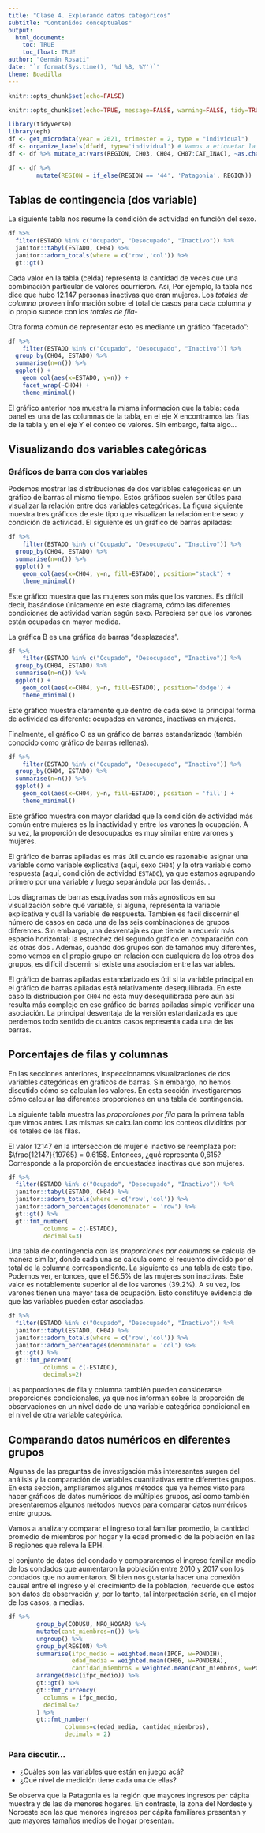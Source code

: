```yaml
---
title: "Clase 4. Explorando datos categóricos"
subtitle: "Contenidos conceptuales"
output: 
  html_document:
    toc: TRUE
    toc_float: TRUE
author: "Germán Rosati"
date: "`r format(Sys.time(), '%d %B, %Y')`"
theme: Boadilla
---
```

```r
knitr::opts_chunk$set(echo=FALSE)
```

```r
knitr::opts_chunk$set(echo=TRUE, message=FALSE, warning=FALSE, tidy=TRUE)
```

```r
library(tidyverse)
library(eph)
df <- get_microdata(year = 2021, trimester = 2, type = "individual")
df <- organize_labels(df=df, type='individual') # Vamos a etiquetar la base
df <- df %>% mutate_at(vars(REGION, CH03, CH04, CH07:CAT_INAC), ~as.character(.))

df <- df %>%
        mutate(REGION = if_else(REGION == '44', 'Patagonia', REGION))
```

## Tablas de contingencia (dos variable)
La siguiente tabla nos resume la condición de actividad en función del sexo.
```r
df %>%
  filter(ESTADO %in% c("Ocupado", "Desocupado", "Inactivo")) %>%
  janitor::tabyl(ESTADO, CH04) %>%
  janitor::adorn_totals(where = c('row','col')) %>%
  gt::gt()  
```

Cada valor en la tabla (celda) representa la cantidad de veces que una combinación particular de valores ocurrieron. Asi, Por ejemplo, la tabla nos dice que hubo 12.147 personas inactivas que eran mujeres. Los *totales de columna* proveen información sobre el total de casos para cada columna y lo propio sucede con los *totales de fila*-

Otra forma común de representar esto es mediante un gráfico "facetado":

```r
df %>%
    filter(ESTADO %in% c("Ocupado", "Desocupado", "Inactivo")) %>%
  group_by(CH04, ESTADO) %>%
  summarise(n=n()) %>%
  ggplot() + 
    geom_col(aes(x=ESTADO, y=n)) +
    facet_wrap(~CH04) +
    theme_minimal()
```

El gráfico anterior nos muestra la misma información que la tabla: cada panel es una de las columnas de la tabla, en el eje X encontramos las filas de la tabla y en el eje Y el conteo de valores. Sin embargo, falta algo...

## Visualizando dos variables categóricas
### Gráficos de barra con dos variables
Podemos mostrar las distribuciones de dos variables categóricas en un gráfico de barras al mismo tiempo. Estos gráficos suelen ser útiles para visualizar la relación entre dos variables categóricas. La figura siguiente muestra tres gráficos de este tipo que visualizan la relación entre sexo y condición de actividad. El siguiente es un gráfico de barras apiladas:

```r
df %>%
    filter(ESTADO %in% c("Ocupado", "Desocupado", "Inactivo")) %>%
  group_by(CH04, ESTADO) %>%
  summarise(n=n()) %>%
  ggplot() + 
    geom_col(aes(x=CH04, y=n, fill=ESTADO), position="stack") +
    theme_minimal()
```

Este gráfico muestra que las mujeres son más que los varones. Es difícil decir, basándose únicamente en este diagrama, cómo las diferentes condiciones de actividad varían según sexo. Pareciera ser que los varones están ocupadas en mayor medida.

La gráfica B es una gráfica de barras "desplazadas".
```r
df %>%
    filter(ESTADO %in% c("Ocupado", "Desocupado", "Inactivo")) %>%
  group_by(CH04, ESTADO) %>%
  summarise(n=n()) %>%
  ggplot() + 
    geom_col(aes(x=CH04, y=n, fill=ESTADO), position='dodge') +
    theme_minimal()
```

Este gráfico muestra claramente que dentro de cada sexo la principal forma de actividad es diferente: ocupados en varones, inactivas en mujeres.

Finalmente, el gráfico C es un gráfico de barras estandarizado (también conocido como gráfico de barras rellenas). 

```r
df %>%
    filter(ESTADO %in% c("Ocupado", "Desocupado", "Inactivo")) %>%
  group_by(CH04, ESTADO) %>%
  summarise(n=n()) %>%
  ggplot() + 
    geom_col(aes(x=CH04, y=n, fill=ESTADO), position = 'fill') +
    theme_minimal()
```


Este gráfico muestra con mayor claridad que la condición de actividad más común entre mujeres es la inactividad y entre los varones la ocupación. A su vez, la proporción de desocupados es muy similar entre varones y mujeres.

El gráfico de barras apiladas es más útil cuando es razonable asignar una variable como variable explicativa (aquí, sexo `CH04`) y la otra variable como respuesta (aquí, condición de actividad `ESTADO`), ya que estamos agrupando primero por una variable y luego separándola por las demás. .

Los diagramas de barras esquivadas son más agnósticos en su visualización sobre qué variable, si alguna, representa la variable explicativa y cuál la variable de respuesta. También es fácil discernir el número de casos en cada una de las seis combinaciones de grupos diferentes. Sin embargo, una desventaja es que tiende a requerir más espacio horizontal; la estrechez del segundo gráfico en comparación con las otras dos . Además, cuando dos grupos son de tamaños muy diferentes, como vemos en el propio grupo en relación con cualquiera de los otros dos grupos, es difícil discernir si existe una asociación entre las variables.

El gráfico de barras apiladas estandarizado es útil si la variable principal en el gráfico de barras apiladas está relativamente desequilibrada. En este caso la distribucion por `CH04` no está muy desequilibrada pero aún así resulta más complejo en ese gráfico de barras apiladas simple verificar una asociación. La principal desventaja de la versión estandarizada es que perdemos todo sentido de cuántos casos representa cada una de las barras.

## Porcentajes de filas y columnas
En las secciones anteriores, inspeccionamos visualizaciones de dos variables categóricas en gráficos de barras. Sin embargo, no hemos discutido cómo se calculan los valores. En esta sección investigaremos cómo calcular las diferentes proporciones en una tabla de contingencia. 

La siguiente tabla muestra las *proporciones por fila* para la primera tabla que vimos antes. Las mismas se calculan como los conteos divididos por los totales de las filas. 

El valor 12147 en la intersección de mujer e inactivo se reemplaza por: $\frac{12147}{19765} = 0.615$. Entonces, ¿qué representa 0,615? Corresponde a la proporción de encuestades inactivas que son mujeres.

```r
df %>%
  filter(ESTADO %in% c("Ocupado", "Desocupado", "Inactivo")) %>%
  janitor::tabyl(ESTADO, CH04) %>%
  janitor::adorn_totals(where = c('row','col')) %>%
  janitor::adorn_percentages(denominator = 'row') %>%
  gt::gt() %>%
  gt::fmt_number(
          columns = c(-ESTADO),
          decimals=3)
```
Una tabla de contingencia con las *proporciones por columnas* se calcula de manera similar, donde cada una se calcula como el recuento dividido por el total de la columna correspondiente. La siguiente es una tabla de este tipo. Podemos ver, entonces, que el 56.5% de las mujeres son inactivas. Este valor es notablemente superior al de los varones (39.2%). A su vez, los varones tienen una mayor tasa de ocupación. Esto constituye evidencia de que las variables pueden estar asociadas.

```r
df %>%
  filter(ESTADO %in% c("Ocupado", "Desocupado", "Inactivo")) %>%
  janitor::tabyl(ESTADO, CH04) %>%
  janitor::adorn_totals(where = c('row','col')) %>%
  janitor::adorn_percentages(denominator = 'col') %>%
  gt::gt() %>%
  gt::fmt_percent(
          columns = c(-ESTADO),
          decimals=2)
```

Las proporciones de fila y columna también pueden considerarse proporciones condicionales, ya que nos informan sobre la proporción de observaciones en un nivel dado de una variable categórica condicional en el nivel de otra variable categórica.

## Comparando datos numéricos en diferentes grupos
Algunas de las preguntas de investigación más interesantes surgen del análisis y la comparación de variables cuantitativas entre diferentes grupos. En esta sección, ampliaremos algunos métodos que ya hemos visto para hacer gráficos de datos numéricos de múltiples grupos, así como también presentaremos algunos métodos nuevos para comparar datos numéricos entre grupos.

Vamos a analizary comparar el ingreso total familiar promedio, la cantidad promedio de miembros por hogar y la edad promedio de la población en las 6 regiones que releva la EPH.


el conjunto de datos del condado y compararemos el ingreso familiar medio de los condados que aumentaron la población entre 2010 y 2017 con los condados que no aumentaron. Si bien nos gustaría hacer una conexión causal entre el ingreso y el crecimiento de la población, recuerde que estos son datos de observación y, por lo tanto, tal interpretación sería, en el mejor de los casos, a medias.

```r
df %>%
        group_by(CODUSU, NRO_HOGAR) %>%
        mutate(cant_miembros=n()) %>%
        ungroup() %>%
        group_by(REGION) %>%
        summarise(ifpc_medio = weighted.mean(IPCF, w=PONDIH),
                  edad_media = weighted.mean(CH06, w=PONDERA),
                  cantidad_miembros = weighted.mean(cant_miembros, w=PONDERA)) %>%
        arrange(desc(ifpc_medio)) %>%
        gt::gt() %>%
        gt::fmt_currency(
          columns = ifpc_medio,
          decimals=2
        ) %>%
        gt::fmt_number(
                columns=c(edad_media, cantidad_miembros),
                decimals = 2)
``` 

### Para discutir...
- ¿Cuáles son las variables que están en juego acá? 
- ¿Qué nivel de medición tiene cada una de ellas?

Se observa que la Patagonia es la región que mayores ingresos per cápita muestra y de las de menores hogares. En contraste, la zona del Nordeste y Noroeste son las que menores ingresos per cápita familiares presentan y que mayores tamaños medios de hogar presentan.